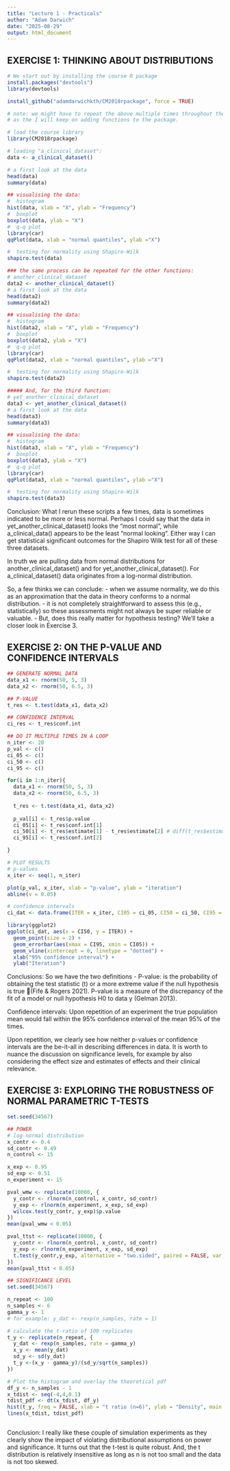 ```yaml
---
title: "Lecture 1 - Practicals"
author: "Adam Darwich"
date: "2025-08-29"
output: html_document
---
```


## EXERCISE 1: THINKING ABOUT DISTRIBUTIONS
```r
# We start out by installing the course R package
install.packages("devtools")
library(devtools)

install_github("adamdarwichkth/CM2018rpackage", force = TRUE)

# note: we might have to repeat the above multiple times throughout the course
# as the I will keep on adding functions to the package.

# load the course library
library(CM2018rpackage)

# loading "a_clinical_dataset":
data <- a_clinical_dataset()

# a first look at the data
head(data)
summary(data)

## visualising the data:
#  histogram
hist(data, xlab = "X", ylab = "Frequency")
#  boxplot
boxplot(data, ylab = "X")
#  q-q plot
library(car)
qqPlot(data, xlab = "normal quantiles", ylab ="X")

#  testing for normality using Shapiro-Wilk
shapiro.test(data)

### the same process can be repeated for the other functions:
# another_clinical_dataset
data2 <- another_clinical_dataset()
# a first look at the data
head(data2)
summary(data2)

## visualising the data:
#  histogram
hist(data2, xlab = "X", ylab = "Frequency")
#  boxplot
boxplot(data2, ylab = "X")
#  q-q plot
library(car)
qqPlot(data2, xlab = "normal quantiles", ylab ="X")

#  testing for normality using Shapiro-Wilk
shapiro.test(data2)

##### And, for the third function:
# yet_another_clinical_dataset
data3 <- yet_another_clinical_dataset()
# a first look at the data
head(data3)
summary(data3)

## visualising the data:
#  histogram
hist(data3, xlab = "X", ylab = "Frequency")
#  boxplot
boxplot(data3, ylab = "X")
#  q-q plot
library(car)
qqPlot(data3, xlab = "normal quantiles", ylab ="X")

#  testing for normality using Shapiro-Wilk
shapiro.test(data3)

```

Conclusion: 
What I rerun these scripts a few times, data is sometimes indicated
to be more or less normal. Perhaps I could say that the data in yet_another_clinical_dataset()
looks the "most normal", while a_clinical_data() appears to be the least "normal looking".
Either way I can get statistical significant outcomes for the Shapiro Wilk test for all of these
three datasets. 

In truth we are pulling data from normal distributions for another_clinical_dataset() and 
for yet_another_clinical_dataset(). For a_clinical_dataset() data originates from a log-normal
distribution. 

So, a few thinks we can conclude:
- when we assume normality, we do this as an approximation that the data in theory conforms
to a normal distribution. 
- it is not completely straightforward to assess this (e.g., statistically) so these assessments
might not always be super reliable or valuable. 
- But, does this really matter for hypothesis testing? We'll take a closer look in Exercise 3.



## EXERCISE 2: ON THE P-VALUE AND CONFIDENCE INTERVALS
```r
## GENERATE NORMAL DATA
data_x1 <- rnorm(50, 5, 3)
data_x2 <- rnorm(50, 6.5, 3)

## P-VALUE
t_res <- t.test(data_x1, data_x2)

## CONFIDENCE INTERVAL
ci_res <- t_res$conf.int

## DO IT MULTIPLE TIMES IN A LOOP
n_iter <- 20
p_val <- c()
ci_05 <- c()
ci_50 <- c()
ci_95 <- c()

for(i in 1:n_iter){
  data_x1 <- rnorm(50, 5, 3)
  data_x2 <- rnorm(50, 6.5, 3)
  
  t_res <- t.test(data_x1, data_x2)
  
  p_val[i] <- t_res$p.value
  ci_05[i] <- t_res$conf.int[1]
  ci_50[i] <- t_res$estimate[1] - t_res$estimate[2] # diff(t_res$estimate)
  ci_95[i] <- t_res$conf.int[2]

}

# PLOT RESULTS
# p-values
x_iter <- seq(1, n_iter)

plot(p_val, x_iter, xlab = "p-value", ylab = "iteration")
abline(v = 0.05)

# confidence intervals
ci_dat <- data.frame(ITER = x_iter, CI05 = ci_05, CI50 = ci_50, CI95 = ci_95)

library(ggplot2)
ggplot(ci_dat, aes(x = CI50, y = ITER)) +
  geom_point(size = 2) +
  geom_errorbar(aes(xmax = CI95, xmin = CI05)) +
  geom_vline(xintercept = 0, linetype = "dotted") +
  xlab("95% confidence interval") +
  ylab("Iteration")

```
Conclusions:
So we have the two definitions - 
P-value: is the probability of obtaining the test statistic (t) or a more extreme value if the null hypothesis is true (Fife & Rogers 2021). P-value is a measure of the discrepancy of the fit of a model or null hypothesis H0 to data y (Gelman 2013).

Confidence intervals: Upon repetition of an experiment the true population mean would fall within the 95% confidence interval of the mean 95% of the times.

Upon repetition, we clearly see how neither p-values or confidence intervals are the be-it-all in describing differences
in data. It is worth to nuance the discussion on significance levels, for example by also considering the effect size and
estimates of effects and their clinical relevance.

## EXERCISE 3: EXPLORING THE ROBUSTNESS OF NORMAL PARAMETRIC T-TESTS
```r

set.seed(34567)

## POWER
# log-normal distribution
x_contr <- 0.4
sd_contr <- 0.49
n_control <- 15

x_exp <- 0.95
sd_exp <- 0.51
n_experiment <- 15

pval_wmw <- replicate(10000, {
  y_contr <- rlnorm(n_control, x_contr, sd_contr)
  y_exp <- rlnorm(n_experiment, x_exp, sd_exp)
  wilcox.test(y_contr, y_exp)$p.value
})
mean(pval_wmw < 0.05)

pval_ttst <- replicate(10000, {
  y_contr <- rlnorm(n_control, x_contr, sd_contr)
  y_exp <- rlnorm(n_experiment, x_exp, sd_exp)
  t.test(y_contr,y_exp, alternative = "two.sided", paired = FALSE, var.equal = FALSE)$p.value
})
mean(pval_ttst < 0.05)

## SIGNIFICANCE LEVEL
set.seed(34567)

n_repeat <- 100
n_samples <- 6
gamma_y <- 1
# for example: y_dat <- rexp(n_samples, rate = 1)

# calculate the t-ratio of 100 replicates
t_y <- replicate(n_repeat, {
  y_dat <- rexp(n_samples, rate = gamma_y)
  x_y <- mean(y_dat)
  sd_y <- sd(y_dat)
  t_y <-(x_y - gamma_y)/(sd_y/sqrt(n_samples))
})

# Plot the histogram and overlay the theoretical pdf
df_y <- n_samples - 1
x_tdist <- seq(-4,4,0.1)
tdist_pdf <- dt(x_tdist, df_y)
hist(t_y, freq = FALSE, xlab = "t ratio (n=6)", ylab = "Density", main = "", xlim = c(-8,8), ylim = c(0,0.5))
lines(x_tdist, tdist_pdf)



```

Conclusion:
I really like these couple of simulation experiments as they clearly show the impact of violating distributional
assumptions on power and significance. It turns out that the t-test is quite robust. And, the t distribution is relatively 
insensitive as long as n is not too small and the data is not too skewed.



